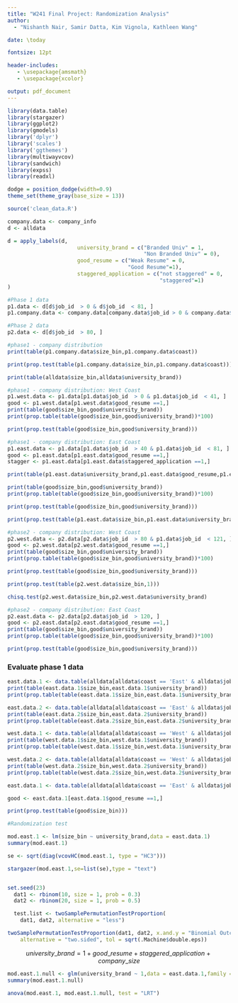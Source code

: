 ```yaml
---
title: "W241 Final Project: Randomization Analysis"
author: 
  - "Nishanth Nair, Samir Datta, Kim Vignola, Kathleen Wang"

date: \today

fontsize: 12pt

header-includes:
   - \usepackage{amsmath}
   - \usepackage{xcolor}

output: pdf_document
---
```


```r
library(data.table)
library(stargazer)
library(ggplot2)
library(gmodels)
library('dplyr')
library('scales')
library('ggthemes')
library(multiwayvcov)
library(sandwich)
library(expss)
library(readxl)

dodge = position_dodge(width=0.9)
theme_set(theme_gray(base_size = 13))
```


```r
source('clean_data.R')
```



```r
company.data <- company_info
d <- alldata

d = apply_labels(d,
                      university_brand = c("Branded Univ" = 1,
                                           "Non Branded Univ" = 0),
                      good_resume = c("Weak Resume" = 0,
                                      "Good Resume"=1),
                      staggered_application = c("not staggered" = 0,
                                                "staggered"=1)
)
```

```r
#Phase 1 data
p1.data <- d[d$job_id  > 0 & d$job_id  < 81, ]
p1.company.data <- company.data[company.data$job_id > 0 & company.data$job_id < 81,]

#Phase 2 data
p2.data <- d[d$job_id  > 80, ]

```


```r
#phase1 - company distribution
print(table(p1.company.data$size_bin,p1.company.data$coast))

print(prop.test(table(p1.company.data$size_bin,p1.company.data$coast)))

print(table(alldata$size_bin,alldata$university_brand))

```

```r
#phase1 - company distribution: West Coast
p1.west.data <- p1.data[p1.data$job_id  > 0 & p1.data$job_id  < 41, ]
good <- p1.west.data[p1.west.data$good_resume ==1,]
print(table(good$size_bin,good$university_brand))
print(prop.table(table(good$size_bin,good$university_brand))*100)

print(prop.test(table(good$size_bin,good$university_brand)))
```


```r
#phase1 - company distribution: East Coast
p1.east.data <- p1.data[p1.data$job_id  > 40 & p1.data$job_id  < 81, ]
good <- p1.east.data[p1.east.data$good_resume ==1,]
stagger <- p1.east.data[p1.east.data$staggered_application ==1,]

print(table(p1.east.data$university_brand,p1.east.data$good_resume,p1.east.data$staggered_application))

print(table(good$size_bin,good$university_brand))
print(prop.table(table(good$size_bin,good$university_brand))*100)

print(prop.test(table(good$size_bin,good$university_brand)))

print(prop.test(table(p1.east.data$size_bin,p1.east.data$university_brand)))

```


```r
#phase2 - company distribution: West Coast
p2.west.data <- p2.data[p2.data$job_id  > 80 & p1.data$job_id  < 121, ]
good <- p2.west.data[p2.west.data$good_resume ==1,]
print(table(good$size_bin,good$university_brand))
print(prop.table(table(good$size_bin,good$university_brand))*100)

print(prop.test(table(good$size_bin,good$university_brand)))

print(prop.test(table(p2.west.data$size_bin,1)))

chisq.test(p2.west.data$size_bin,p2.west.data$university_brand)

```

```r
#phase2 - company distribution: East Coast
p2.east.data <- p2.data[p2.data$job_id  > 120, ]
good <- p2.east.data[p2.east.data$good_resume ==1,]
print(table(good$size_bin,good$university_brand))
print(prop.table(table(good$size_bin,good$university_brand))*100)

print(prop.test(table(good$size_bin,good$university_brand)))
```



### Evaluate phase 1 data

```r
east.data.1 <- data.table(alldata[alldata$coast == 'East' & alldata$job_id < 81,])
print(table(east.data.1$size_bin,east.data.1$university_brand))
print(prop.table(table(east.data.1$size_bin,east.data.1$university_brand))*100)

east.data.2 <- data.table(alldata[alldata$coast == 'East' & alldata$job_id > 80,])
print(table(east.data.2$size_bin,east.data.2$university_brand))
print(prop.table(table(east.data.2$size_bin,east.data.2$university_brand))*100)

west.data.1 <- data.table(alldata[alldata$coast == 'West' & alldata$job_id < 81,])
print(table(west.data.1$size_bin,west.data.1$university_brand))
print(prop.table(table(west.data.1$size_bin,west.data.1$university_brand))*100)

west.data.2 <- data.table(alldata[alldata$coast == 'West' & alldata$job_id > 80,])
print(table(west.data.2$size_bin,west.data.2$university_brand))
print(prop.table(table(west.data.2$size_bin,west.data.2$university_brand))*100)

```


```r
east.data.1 <- data.table(alldata[alldata$coast == 'East' & alldata$job_id < 81,])

good <- east.data.1[east.data.1$good_resume ==1,]

print(prop.test(table(good$size_bin)))

#Randomization test

mod.east.1 <- lm(size_bin ~ university_brand,data = east.data.1)
summary(mod.east.1)

se <- sqrt(diag(vcovHC(mod.east.1, type = "HC3")))

stargazer(mod.east.1,se=list(se),type = "text")


set.seed(23) 
  dat1 <- rbinom(10, size = 1, prob = 0.3) 
  dat2 <- rbinom(20, size = 1, prob = 0.5) 

  test.list <- twoSamplePermutationTestProportion(
    dat1, dat2, alternative = "less") 

twoSamplePermutationTestProportion(dat1, dat2, x.and.y = "Binomial Outcomes", 
    alternative = "two.sided", tol = sqrt(.Machine$double.eps))


```

$$
university\_brand = 1 + good\_resume + staggered\_application + company\_size
$$


```r

mod.east.1.null <- glm(university_brand ~ 1,data = east.data.1,family = "binomial")
summary(mod.east.1.null)

anova(mod.east.1, mod.east.1.null, test = "LRT")
```
